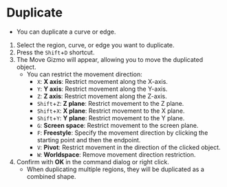 
# Duplicate

- You can duplicate a curve or edge.

<Reference shortcut="Shift-D" command="Duplicate" button="Left of the command bar" />

1. Select the region, curve, or edge you want to duplicate.
2. Press the `Shift`+`D` shortcut.
3. The Move Gizmo will appear, allowing you to move the duplicated object.
   - You can restrict the movement direction:
     - `X`: **X axis**: Restrict movement along the X-axis.
     - `Y`: **Y axis**: Restrict movement along the Y-axis.
     - `Z`: **Z axis**: Restrict movement along the Z-axis.
     - `Shift`+`Z`: **Z plane**: Restrict movement to the Z plane.
     - `Shift`+`X`: **X plane**: Restrict movement to the X plane.
     - `Shift`+`Y`: **Y plane**: Restrict movement to the Y plane.
     - `G`: **Screen space**: Restrict movement to the screen plane.
     - `F`: **Freestyle**: Specify the movement direction by clicking the starting point and then the endpoint.
     - `V`: **Pivot**: Restrict movement in the direction of the clicked object.
     - `W`: **Worldspace**: Remove movement direction restriction.
4. Confirm with **OK** in the command dialog or right click.
   - When duplicating multiple regions, they will be duplicated as a combined shape.